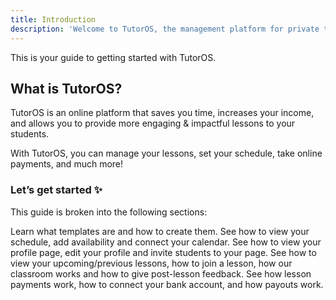```yaml
---
title: Introduction
description: 'Welcome to TutorOS, the management platform for private tutors.'
---
```


This is your guide to getting started with TutorOS.

## What is TutorOS?

TutorOS is an online platform that saves you time, increases your income, and allows you to provide more engaging & impactful lessons to your students.

With TutorOS, you can manage your lessons, set your schedule, take online payments, and much more!

### Let’s get started ✨

This guide is broken into the following sections:

<CardGroup cols={2}>
  <Card
    title="Lesson Templates"
    icon="pen-to-square"
    href="https://mintlify.com/docs/quickstart"
  >
    Learn what templates are and how to create them.
  </Card>
  <Card
    title="Schedule"
    icon="image"
    href="https://mintlify.com/docs/development"
  >
    See how to view your schedule, add availability and connect your calendar.
  </Card>
  <Card
    title="Profile"
    icon="image"
    href="https://mintlify.com/docs/development"
  >
    See how to view your profile page, edit your profile and invite students to your page.
  </Card>
  <Card
    title="Managing Lessons"
    icon="image"
    href="https://mintlify.com/docs/development"
  >
    See how to view your upcoming/previous lessons, how to join a lesson, how our classroom works and
    how to give post-lesson feedback.
  </Card>
  <Card
    title="Payments"
    img="logo/credit-card-thin.svg"
    href="https://mintlify.com/docs/development"
  >
    See how lesson payments work, how to connect your bank account, and how payouts work.
  </Card>
</CardGroup>
